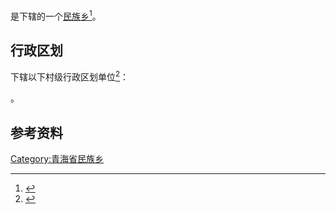 {{中国乡级行政区|63/21/23/211/000}}

'''{{PAGENAMEBASE}}'''是{{PRC admin/fullname|63/21/23/211/000|3}}下辖的一个[[民族乡|民族乡]]<ref>{{PRC admin/ref sgc|{{PRC admin/parent|63/21/23/211/000}}}}</ref>。

== 行政区划 ==
{{PAGENAMEBASE}}下辖以下村级行政区划单位<ref>{{PRC admin/ref sgc|63/21/23/211/000}}</ref>：

{{PRC admin/children|63/21/23/211/000}}。

== 参考资料 ==
{{reflist}}

{{青海行政区划小作品}}
{{PRC admin/navcat|63/21/23/211/000}}
[[Category:青海省民族乡|Category:青海省民族乡]]